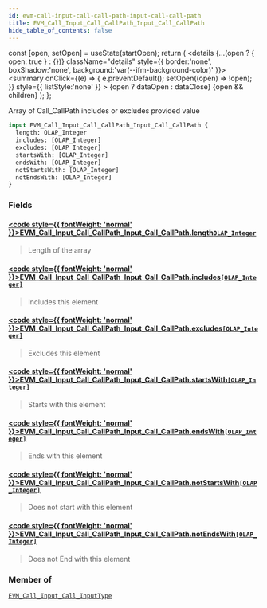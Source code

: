 ```yaml
---
id: evm-call-input-call-call-path-input-call-call-path
title: EVM_Call_Input_Call_CallPath_Input_Call_CallPath
hide_table_of_contents: false
---
```







  const [open, setOpen] = useState(startOpen);
  return (
    <details {...(open ? { open: true } : {})} className="details" style={{ border:'none', boxShadow:'none', background:'var(--ifm-background-color)' }}>
      <summary
        onClick={(e) => {
          e.preventDefault();
          setOpen((open) => !open);
        }}
        style={{ listStyle:'none' }}
      >
      {open ? dataOpen : dataClose}
      </summary>
      {open && children}
    </details>
  );
};




Array of Call_CallPath includes or excludes provided value


```graphql
input EVM_Call_Input_Call_CallPath_Input_Call_CallPath {
  length: OLAP_Integer
  includes: [OLAP_Integer]
  excludes: [OLAP_Integer]
  startsWith: [OLAP_Integer]
  endsWith: [OLAP_Integer]
  notStartsWith: [OLAP_Integer]
  notEndsWith: [OLAP_Integer]
}
```




### Fields

#### [<code style={{ fontWeight: 'normal' }}>EVM_Call_Input_Call_CallPath_Input_Call_CallPath.<b>length</b></code>](#)<Bullet />[`OLAP_Integer`](/docs/graphql-reference/inputs/olap-integer) <Badge class="secondary" text="input"/>
> Length of the array
> 

#### [<code style={{ fontWeight: 'normal' }}>EVM_Call_Input_Call_CallPath_Input_Call_CallPath.<b>includes</b></code>](#)<Bullet />[`[OLAP_Integer]`](/docs/graphql-reference/inputs/olap-integer) <Badge class="secondary" text="list"/> <Badge class="secondary" text="input"/>
> Includes this element
> 

#### [<code style={{ fontWeight: 'normal' }}>EVM_Call_Input_Call_CallPath_Input_Call_CallPath.<b>excludes</b></code>](#)<Bullet />[`[OLAP_Integer]`](/docs/graphql-reference/inputs/olap-integer) <Badge class="secondary" text="list"/> <Badge class="secondary" text="input"/>
> Excludes this element
> 

#### [<code style={{ fontWeight: 'normal' }}>EVM_Call_Input_Call_CallPath_Input_Call_CallPath.<b>startsWith</b></code>](#)<Bullet />[`[OLAP_Integer]`](/docs/graphql-reference/inputs/olap-integer) <Badge class="secondary" text="list"/> <Badge class="secondary" text="input"/>
> Starts with this element
> 

#### [<code style={{ fontWeight: 'normal' }}>EVM_Call_Input_Call_CallPath_Input_Call_CallPath.<b>endsWith</b></code>](#)<Bullet />[`[OLAP_Integer]`](/docs/graphql-reference/inputs/olap-integer) <Badge class="secondary" text="list"/> <Badge class="secondary" text="input"/>
> Ends with this element
> 

#### [<code style={{ fontWeight: 'normal' }}>EVM_Call_Input_Call_CallPath_Input_Call_CallPath.<b>notStartsWith</b></code>](#)<Bullet />[`[OLAP_Integer]`](/docs/graphql-reference/inputs/olap-integer) <Badge class="secondary" text="list"/> <Badge class="secondary" text="input"/>
> Does not start with this element
> 

#### [<code style={{ fontWeight: 'normal' }}>EVM_Call_Input_Call_CallPath_Input_Call_CallPath.<b>notEndsWith</b></code>](#)<Bullet />[`[OLAP_Integer]`](/docs/graphql-reference/inputs/olap-integer) <Badge class="secondary" text="list"/> <Badge class="secondary" text="input"/>
> Does not End with this element
> 



### Member of

[`EVM_Call_Input_Call_InputType`](/docs/graphql-reference/inputs/evm-call-input-call-input-type)  <Badge class="secondary" text="input"/>


